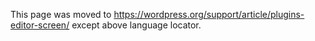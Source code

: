 {{Languages|
{{en|Plugins Editor Screen}}
{{ja|Plugins Editor SubPanel}}
{{pt-br|Sub-Painel Plugins-Editor}}
{{zh-cn|插件 编辑页面}}
}}
This page was moved to https://wordpress.org/support/article/plugins-editor-screen/ except above language locator.
<!--


==Plugins &rarr; Editor==  

Among the many user editable files in a standard WordPress installation are the [[Plugin]] files.  Though it should be rare that you need to change a Plugin code, the [[Plugins Editor Screen]] allows you to edit those Plugin files.

[[Image:plugineditor.png|640px||Plugins Editor Screen]]

Back to [[Administration Screens]].

===Edit Plugins===

The built-in Plugins Editor allows you to view or change any Plugin [[Glossary#PHP|PHP code]] in the large text (or edit) box that dominates this Screen.  

If a particular file is writeable (see [[Changing File Permissions]]), you can make changes and save the file from here.  If not, you will see the message '''You need to make this file writable before you can save your changes. See [[Changing File Permissions|the Codex]] for more information.'''

The name of the Plugin file being edited shows up at the top of the text box. Since Plugin files are pure text, no images or pictures can be inserted into the text box.

==== Plugin Selection Menu ====
You can select a Plugin to edit from the dropdown menu on the top right. Just find a Plugin name and click "Select."

;Plugin Files
:Below the Plugin Selection Menu is a list of the Plugin files that can be edited.  Click on any of the file links to place the text of that file in the text box.

:Be very careful editing activated plugin files. The editor does not make backup copies. If you introduce an error that crashes your site, you cannot use the editor to fix the problem. In such a case, use [[FTP_Clients|FTP]] to either upload a functional backup of the problem file or change the folder name of the ''/plugins/'' folder under ''/wp-content/'', which effectively deactivates all plugins until the folder is renamed correctly. 

;Documentation Lookup
:Under the editor, there is a dropdown menu listing function names found in the Plugin file you are editing. By selecting a function and clicking the "Lookup" button, you can view its documentation on [https://developer.wordpress.org/reference/ developer.wordpress.org/reference] (WordPress functions) or [http://php.net/ php.net] (PHP functions).

===Update File===
Remember to click this button to save the changes you have made to the Plugin file.  After clicking this button you should see a splash message at the top of the screen saying "File edited successfully."  If you don't see that message, then your changes are not saved!  Note that if a file is not writeable the Update File button will not be available.

{{Administration Screens Footer}}

[[Category:Administration Screens]]
[[Category:Getting Started]]
[[Category:UI Link]]
-->